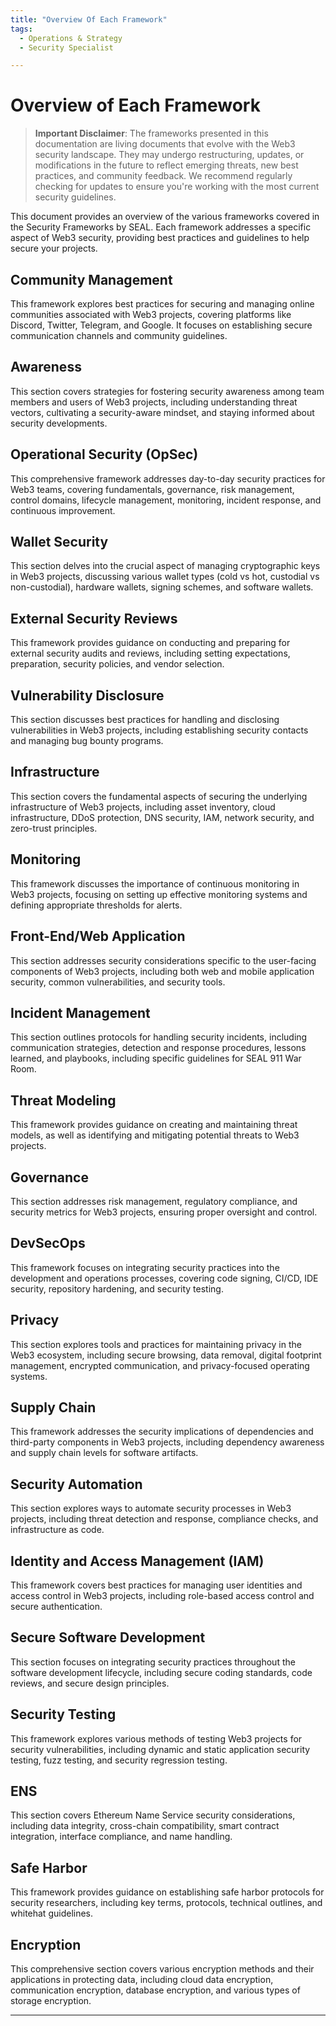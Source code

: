 ```yaml
---
title: "Overview Of Each Framework"
tags:
  - Operations & Strategy
  - Security Specialist

---
```



<TagProvider>
<TagFilter />

# Overview of Each Framework

<TagList tags={frontmatter.tags} />

> **Important Disclaimer**: The frameworks presented in this documentation are living documents that evolve with the Web3 security landscape. They may undergo restructuring, updates, or modifications in the future to reflect emerging threats, new best practices, and community feedback. We recommend regularly checking for updates to ensure you're working with the most current security guidelines.

This document provides an overview of the various frameworks covered in the Security Frameworks by SEAL. Each framework addresses a specific aspect of Web3 security, providing best practices and guidelines to help secure your projects.

## Community Management

This framework explores best practices for securing and managing online communities associated with Web3 projects, covering platforms like Discord, Twitter, Telegram, and Google. It focuses on establishing secure communication channels and community guidelines.

## Awareness

This section covers strategies for fostering security awareness among team members and users of Web3 projects, including understanding threat vectors, cultivating a security-aware mindset, and staying informed about security developments.

## Operational Security (OpSec)

This comprehensive framework addresses day-to-day security practices for Web3 teams, covering fundamentals, governance, risk management, control domains, lifecycle management, monitoring, incident response, and continuous improvement.

## Wallet Security

This section delves into the crucial aspect of managing cryptographic keys in Web3 projects, discussing various wallet types (cold vs hot, custodial vs non-custodial), hardware wallets, signing schemes, and software wallets.

## External Security Reviews

This framework provides guidance on conducting and preparing for external security audits and reviews, including setting expectations, preparation, security policies, and vendor selection.

## Vulnerability Disclosure

This section discusses best practices for handling and disclosing vulnerabilities in Web3 projects, including establishing security contacts and managing bug bounty programs.

## Infrastructure

This section covers the fundamental aspects of securing the underlying infrastructure of Web3 projects, including asset inventory, cloud infrastructure, DDoS protection, DNS security, IAM, network security, and zero-trust principles.

## Monitoring

This framework discusses the importance of continuous monitoring in Web3 projects, focusing on setting up effective monitoring systems and defining appropriate thresholds for alerts.

## Front-End/Web Application

This section addresses security considerations specific to the user-facing components of Web3 projects, including both web and mobile application security, common vulnerabilities, and security tools.

## Incident Management

This section outlines protocols for handling security incidents, including communication strategies, detection and response procedures, lessons learned, and playbooks, including specific guidelines for SEAL 911 War Room.

## Threat Modeling

This framework provides guidance on creating and maintaining threat models, as well as identifying and mitigating potential threats to Web3 projects.

## Governance

This section addresses risk management, regulatory compliance, and security metrics for Web3 projects, ensuring proper oversight and control.

## DevSecOps

This framework focuses on integrating security practices into the development and operations processes, covering code signing, CI/CD, IDE security, repository hardening, and security testing.

## Privacy

This section explores tools and practices for maintaining privacy in the Web3 ecosystem, including secure browsing, data removal, digital footprint management, encrypted communication, and privacy-focused operating systems.

## Supply Chain

This framework addresses the security implications of dependencies and third-party components in Web3 projects, including dependency awareness and supply chain levels for software artifacts.

## Security Automation

This section explores ways to automate security processes in Web3 projects, including threat detection and response, compliance checks, and infrastructure as code.

## Identity and Access Management (IAM)

This framework covers best practices for managing user identities and access control in Web3 projects, including role-based access control and secure authentication.

## Secure Software Development

This section focuses on integrating security practices throughout the software development lifecycle, including secure coding standards, code reviews, and secure design principles.

## Security Testing

This framework explores various methods of testing Web3 projects for security vulnerabilities, including dynamic and static application security testing, fuzz testing, and security regression testing.

## ENS

This section covers Ethereum Name Service security considerations, including data integrity, cross-chain compatibility, smart contract integration, interface compliance, and name handling.

## Safe Harbor

This framework provides guidance on establishing safe harbor protocols for security researchers, including key terms, protocols, technical outlines, and whitehat guidelines.

## Encryption

This comprehensive section covers various encryption methods and their applications in protecting data, including cloud data encryption, communication encryption, database encryption, and various types of storage encryption.

---

</TagProvider>
<ContributeFooter />